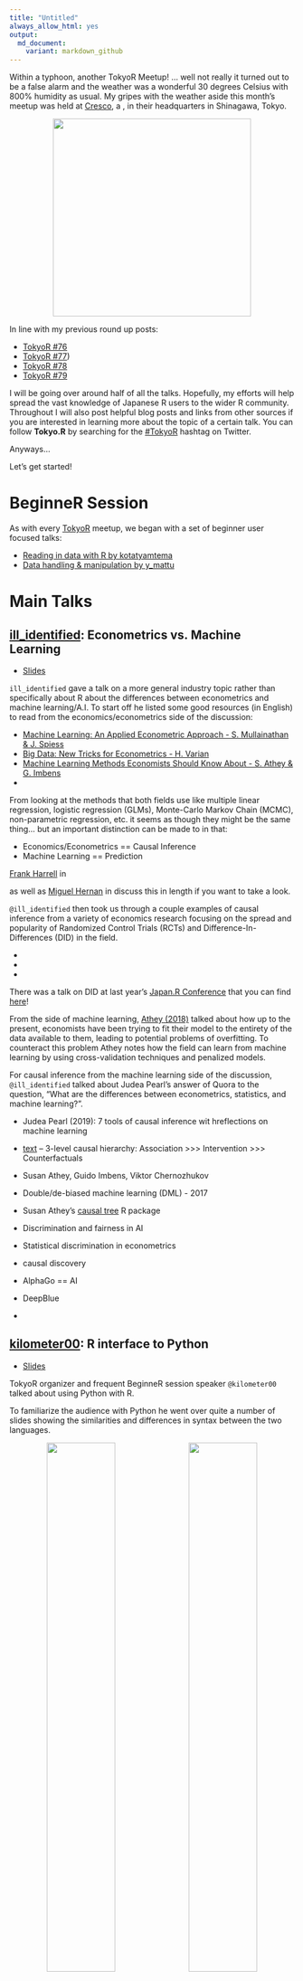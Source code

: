 ```yaml
---
title: "Untitled"
always_allow_html: yes
output: 
  md_document:
    variant: markdown_github
---
```


Within a typhoon, another TokyoR Meetup! ... well not really it turned out to be a false alarm and the weather was a wonderful 30 degrees Celsius with 800% humidity as usual. My gripes with the weather aside this month's meetup was held at [Cresco](), a , in their headquarters in Shinagawa, Tokyo.

<img src="https://i.imgur.com/UlstyyS.png" style="display: block; margin: auto;" width = "350" />

In line with my previous round up posts:

- [TokyoR #76](https://ryo-n7.github.io/2019-03-07-tokyoR-76-roundup/)
- [TokyoR #77](https://ryo-n7.github.io/2019-04-24-tokyoR-77/)) 
- [TokyoR #78](https://ryo-n7.github.io/2019-05-31-tokyoR-78-roundup/) 
- [TokyoR #79](https://ryo-n7.github.io/2019-07-05-tokyoR-79-roundup/)

I will be going over around half of all the talks. Hopefully, my efforts will help spread the vast knowledge of Japanese R users to the wider R community. Throughout I will also post helpful blog posts and links from other sources if you are interested in learning more about the topic of a certain talk. You can follow __Tokyo.R__ by searching for the [#TokyoR](https://twitter.com/hashtag/TokyoR) hashtag on Twitter.

Anyways...

Let's get started!

# BeginneR Session

As with every [TokyoR](http://tokyor.connpass.com/) meetup, we began with a set of beginner user focused talks:

- [Reading in data with R by kotatyamtema](https://www.slideshare.net/kotora_0507/tokyor79-beginnerssession1/kotora_0507/tokyor79-beginnerssession1)
- [Data handling & manipulation by y_mattu](https://ymattu.github.io/TokyoR80/slide.html)

# Main Talks

## [ill_identified](https://twitter.com/ill_Identified): Econometrics vs. Machine Learning
* [Slides](https://speakerdeck.com/ktgrstsh/relation-between-econometrics-and-machine-learning-ai-is-the-plan-the-plan-is-counterfactual)

`ill_identified` gave a talk on a more general industry topic rather than specifically about R about the differences between econometrics and machine learning/A.I. To start off he listed some good resources (in English) to read from the economics/econometrics side of the discussion:

* [Machine Learning: An Applied Econometric Approach - S. Mullainathan  & J. Spiess](https://www.aeaweb.org/articles?id=10.1257/jep.31.2.87)
* [Big Data: New Tricks for Econometrics - H. Varian](https://www.aeaweb.org/articles?id=10.1257/jep.28.2.3)
* [Machine Learning Methods Economists Should Know About - S. Athey & G. Imbens](https://arxiv.org/abs/1903.10075)
* []()

From looking at the methods that both fields use like multiple linear regression, logistic regression (GLMs), Monte-Carlo Markov Chain (MCMC), non-parametric regression, etc. it seems as though they might be the same thing... but an important distinction can be made to in that:

* Economics/Econometrics == Causal Inference
* Machine Learning == Prediction

[Frank Harrell]() in 

as well as [Miguel Hernan]() in [](https://arxiv.org/abs/1804.10846) discuss this in length if you want to take a look. 

`@ill_identified` then took us through a couple examples of causal inference from a variety of economics research focusing on the spread and popularity of Randomized Control Trials (RCTs) and Difference-In-Differences (DID) in the field.

* []()
* []()
* []()

There was a talk on DID at last year's [Japan.R Conference]() that you can find [here]()!

From the side of machine learning, [Athey (2018)](https://www.nber.org/chapters/c14009.pdf) talked about how up to the present, economists have been trying to fit their model to the entirety of the data available to them, leading to potential problems of overfitting. To counteract this problem Athey notes how the field can learn from machine learning by using cross-validation techniques and penalized models.

For causal inference from the machine learning side of the discussion, `@ill_identified` talked about Judea Pearl's answer of Quora to the question, "What are the differences between econometrics, statistics, and machine learning?". 

- Judea Pearl (2019): 7 tools of causal inference wit hreflections on machine learning
- [text](https://cacm.acm.org/magazines/2019/3/234929-the-seven-tools-of-causal-inference-with-reflections-on-machine-learning/fulltext)
-- 3-level causal hierarchy: Association >>> Intervention >>> Counterfactuals



- Susan Athey, Guido Imbens, Viktor Chernozhukov
- Double/de-biased machine learning (DML) - 2017
- Susan Athey's [causal tree](https://t.co/OW8VFGtjRr) R package

- Discrimination and fairness in AI 
- Statistical discrimination in econometrics
- causal discovery
- AlphaGo == AI
- DeepBlue
-

## [kilometer00](https://twitter.com/kilometer00): R interface to Python
* [Slides](https://speakerdeck.com/kilometer/tokyo-dot-r-number-80-r-interface-to-python)

TokyoR organizer and frequent BeginneR session speaker `@kilometer00` talked about using Python with R. 

To familiarize the audience with Python he went over quite a number of slides showing the similarities and differences in syntax between the two languages.

<p float="left" align="center">
<img src="../assets/2019-07-05-tokyoR-79-roundup_files/whatisdata.JPG" width="49%" />
<img src="../assets/2019-07-05-tokyoR-79-roundup_files/whatisdata2.JPG" width="49%" />
</p>

Next, `@kilometer00` talked about the {reticulate} package which allows you to call Python from R and can provide translation between R and Python objects (such as R and Pandas data frames or R matrices and NumPy arrays). Using {reticulate} he talked about the importance of having an isolated and independent environment, to keep Python in a "sandbox"-ed virtual environment for security and reproducibility. To do this `@kilometer00` likes to use [Pipenv](https://github.com/pypa/pipenv/).

![]()

Once you're done with all the set-up, you can install {reticulate} from CRAN and attach your Python virtualenv with `reticulate::use_python()` and then you can finally start doing stuff! But be wary of type errors when you're coding:

![]()

You can also use Python in a R Markdown document by setting the code chunk to run it. With a recent development in RMD you can now also share objects from different languages by putting a prefix on front of the object name!

![]()

Funnily enough you can also run R in Python in R:

![]()

Pythonception!

More resources on {reticulate}:
* [{reticulate} package website](https://rstudio.github.io/reticulate/index.html)
* [R or Python? Why not both? Using Anaconda Python within R with {reticulate} - Bruno Rodrigues](https://www.brodrigues.co/blog/2018-12-30-reticulate/)
* [R and Python: Using reticulate to get the best of both worlds - Manuel Tilgner](https://www.statworx.com/de/blog/r-and-python-using-reticulate-to-get-the-best-of-both-worlds/)

# LTs

## [wkwk_soprano](https://twitter.com/wkwk_soprano): Creating network graphs with R!
* [Slides](https://speakerdeck.com/wmichi/rdegurahuzuo-rufalse)

It's been a while since `@wkwk_soprano` used R (5 years!) but he's come back with aplomb by talking about network graphs at Tokyo.R! Network graphs are used in all sorts of fields of study including physics, chemistry, linguistics, and the social sciences. In industry you might see them as part of a recommendation graph between a customer and products on sale. Frustrated by the fact that he didn't have a fun dataset to use the {network} package on, `@wkwk_soprano` decided to create his own data set based on his favorite manga, One Piece!

By counting up the times a character appeared in one panel of the manga with another he slowly built up a co-occurence matrix of all the characters from Volume 1 to Volume 23. It took him about one hour per volume to create this data set, now that's dedication!

![]()

You can find the gum-gum fruits of his labour [here](https://drive.google.com/file/d/1y0uDbPLsMBoC5KpjT9CDDmQLAuOmZK2N/view).

After creating the data `@wkwk_soprano` wanted to do some analysis on it like graph embedding via DeepWalk or Large-scale Information Network Embedding (LINE). There's actually a R package called [Rline](https://github.com/YosefLab/Rline) to implement this method but he found that it was difficult to install and it hadn't been updated in a while so he went with the original [C++ implementation](https://github.com/tangjianpku/LINE) from Jian Tang et al. The result was an output of the distributed representation of all the characters in the data.

![]()

Lastly, `@wkwk_soprano` wanted to find similarities between One Piece characters so he used cosine similarity using [this code snippet](https://gist.github.com/wmichi/6b60b12543bfeb3205cff32d6adc3995) which allows you to extract top 'N' similar items from network embedding matrices. Taking a look at some popular characters he was somewhat disappointed in the results as from his extensive knowledge of the story he knew some of the character similarities just weren't right!

![]()

More resources on network analysis in R:

* [Intro to Network Analysis with R - Jesse Sadler](https://www.jessesadler.com/post/network-analysis-with-r/)
* [Network Centrality in R: An Introduction with {netrankr} - David Schoch](http://blog.schochastics.net/post/network-centrality-in-r-introduction/)


## [gepuro](https://twitter.com/gepuro): Translating `tidyverse.org` into Japanese!
* [Slides](https://www.slideshare.net/gepuro/tidyverseorg)

Organizer of the annual [Japan.R Conference](http://japanr.net/)

After being involved in the Japanese translation of [Feature Engineering for Machine Learning: Principles and Techniques for Data Scientists](), `@gepuro` thought about trying his hand at translating `tidyverse.org` in Japanese!

In recent months there have been big changes in major `tidyverse` packages such as {dplyr} and {ggplot2} with accompanying articles to boot. These articles, especially the new pivot functions vignette, are the ones `@gepuro` and fellow TokyoR community members such as `@Atsusy` have started working on in the past few weeks. To do the translation there are three key steps:

1. Create a Github account
2. Log into GitLocalize
3. Access the specific GitLocalize repo where your translation project is located

GitLocalize looks like this:

![]()

Once you're done, you create a "Review Request" which is checked by the maintainer `@gepuro` for any errors. He'll receive the "Review Request" as a Pull Request on the `R Lang Document JA` repo and if everything is OK it'll be merged in!

There are other ways to contribute to the project as well such as: 

* Helping to make the text sound more naturally Japanese
* Create the blogdown website of the Japanese translation
* Create a vocab list of common R terminology in Japanese to use as a reference
* and more!

I enjoyed this talk as it was similar to the talk by Riva Quiroga on translating the "R for Data Science" book and R data sets into Spanish that I heard at user!2019 a few weeks ago (the talk is covered in my [blogpost here](https://ryo-n7.github.io/2019-07-21-user2019-reflections/)). [here](https://ryo-n7.github.io/2019-07-21-user2019-reflections/). If you're good at English and Japanese you can join the #translation channel on the Tokyo.R slack!

In other news, there was an announcement that this year's [Japan.R Conference](http://japanr.net/) will be on December 7th!

## Other Talks

* [airspace_nobo: Use Python from R!](https://speakerdeck.com/airspace_nobo/use-r-from-python)
* [kodachan: Proxy authentication with R!]()
* [k871: R in a Traditional Japanese Manufacturing Company!]()

# Food, Drinks, and Conclusion

`TokyoR` happens almost monthly and it’s a great way to mingle with Japanese R users as it's the largest regular meetup here in Japan. We're finally taking a break next month so the next meetup will be on September 28 and it will be a special session in __Shiny__!

Talks in English are also welcome so if you’re ever in Tokyo come join us!